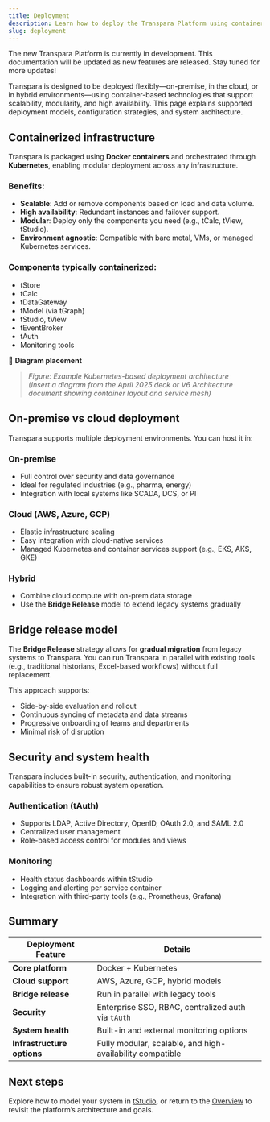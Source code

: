 ```yaml
---
title: Deployment
description: Learn how to deploy the Transpara Platform using containerized infrastructure, hybrid environments, and secure configurations.
slug: deployment
---
```


<Callout title="Transpara Platform is under development" type="success">
The new Transpara Platform is currently in development. This documentation will be updated as new features are released. Stay tuned for more updates!
</Callout>

Transpara is designed to be deployed flexibly—on-premise, in the cloud, or in hybrid environments—using container-based technologies that support scalability, modularity, and high availability. This page explains supported deployment models, configuration strategies, and system architecture.

## Containerized infrastructure

Transpara is packaged using **Docker containers** and orchestrated through **Kubernetes**, enabling modular deployment across any infrastructure.

### Benefits:
- **Scalable**: Add or remove components based on load and data volume.
- **High availability**: Redundant instances and failover support.
- **Modular**: Deploy only the components you need (e.g., tCalc, tView, tStudio).
- **Environment agnostic**: Compatible with bare metal, VMs, or managed Kubernetes services.

### Components typically containerized:
- tStore
- tCalc
- tDataGateway
- tModel (via tGraph)
- tStudio, tView
- tEventBroker
- tAuth
- Monitoring tools

📌 **Diagram placement**  
> *Figure: Example Kubernetes-based deployment architecture*  
> *(Insert a diagram from the April 2025 deck or V6 Architecture document showing container layout and service mesh)*


## On-premise vs cloud deployment

Transpara supports multiple deployment environments. You can host it in:

### On-premise
- Full control over security and data governance
- Ideal for regulated industries (e.g., pharma, energy)
- Integration with local systems like SCADA, DCS, or PI

### Cloud (AWS, Azure, GCP)
- Elastic infrastructure scaling
- Easy integration with cloud-native services
- Managed Kubernetes and container services support (e.g., EKS, AKS, GKE)

### Hybrid
- Combine cloud compute with on-prem data storage
- Use the **Bridge Release** model to extend legacy systems gradually


## Bridge release model

The **Bridge Release** strategy allows for **gradual migration** from legacy systems to Transpara. You can run Transpara in parallel with existing tools (e.g., traditional historians, Excel-based workflows) without full replacement.

This approach supports:
- Side-by-side evaluation and rollout
- Continuous syncing of metadata and data streams
- Progressive onboarding of teams and departments
- Minimal risk of disruption

## Security and system health

Transpara includes built-in security, authentication, and monitoring capabilities to ensure robust system operation.

### Authentication (tAuth)
- Supports LDAP, Active Directory, OpenID, OAuth 2.0, and SAML 2.0
- Centralized user management
- Role-based access control for modules and views

### Monitoring
- Health status dashboards within tStudio
- Logging and alerting per service container
- Integration with third-party tools (e.g., Prometheus, Grafana)

## Summary

| Deployment Feature        | Details                                                     |
|---------------------------|-------------------------------------------------------------|
| **Core platform**         | Docker + Kubernetes                                          |
| **Cloud support**         | AWS, Azure, GCP, hybrid models                               |
| **Bridge release**        | Run in parallel with legacy tools                            |
| **Security**              | Enterprise SSO, RBAC, centralized auth via `tAuth`           |
| **System health**         | Built-in and external monitoring options                     |
| **Infrastructure options**| Fully modular, scalable, and high-availability compatible    |


## Next steps

Explore how to model your system in [tStudio](../core-modules/tstudio), or return to the [Overview](../overview) to revisit the platform’s architecture and goals.
